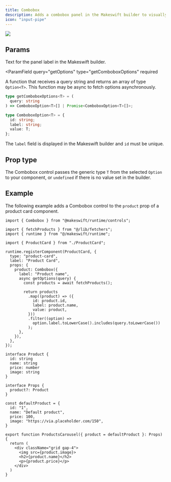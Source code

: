 ```yaml
---
title: Combobox
description: Adds a combobox panel in the Makeswift builder to visually edit a generic prop from a list of options.
icon: "input-pipe"
---
```


<Frame
  type="glass"
  caption="A combobox panel on a product card component to pick a product by name"
>
  <img src="/images/combobox-panel.png" />
</Frame>

## Params

<ParamField query="label" type="string" default="Text">
  Text for the panel label in the Makeswift builder.
</ParamField>

<ParamField
  query="getOptions"
  type="getComboboxOptions<T>"
  required
>
  A function that receives a query string and returns an array of type `Option<T>`. This function may be async to fetch options asynchronously.

```ts
type getComboboxOptions<T> = (
  query: string
) => ComboboxOption<T>[] | Promise<ComboboxOption<T>[]>;

type ComboboxOption<T> = {
  id: string;
  label: string;
  value: T;
};
```

The `label` field is displayed in the Makeswift builder and `id` must be unique.

</ParamField>

## Prop type

The Combobox control passes the generic type `T` from the selected `Option` to your component, or `undefined` if there is no value set in the builder.

## Example

The following example adds a Combobox control to the `product` prop of a product card component.

<CodeGroup>

```tsx ProductCard.makeswift.ts
import { Combobox } from "@makeswift/runtime/controls";

import { fetchProducts } from "@/lib/fetchers";
import { runtime } from "@/makeswift/runtime";

import { ProductCard } from "./ProductCard";

runtime.registerComponent(ProductCard, {
  type: "product-card",
  label: "Product Card",
  props: {
    product: Combobox({
      label: "Product name",
      async getOptions(query) {
        const products = await fetchProducts();

        return products
          .map((product) => ({
            id: product.id,
            label: product.name,
            value: product,
          }))
          .filter((option) =>
            option.label.toLowerCase().includes(query.toLowerCase())
          );
      },
    }),
  },
});
```

```tsx ProductCard.tsx
interface Product {
  id: string
  name: string
  price: number
  image: string
}

interface Props {
  product?: Product
}

const defaultProduct = {
  id: "1",
  name: "Default product",
  price: 100,
  image: "https://via.placeholder.com/150",
}

export function ProductsCarousel({ product = defaultProduct }: Props) {
  return (
    <div className="grid gap-4">
      <img src={product.image}>
      <h2>{product.name}</h2>
      <p>{product.price}</p>
    </div>
  )
}
```

</CodeGroup>


<NamingConventions />
